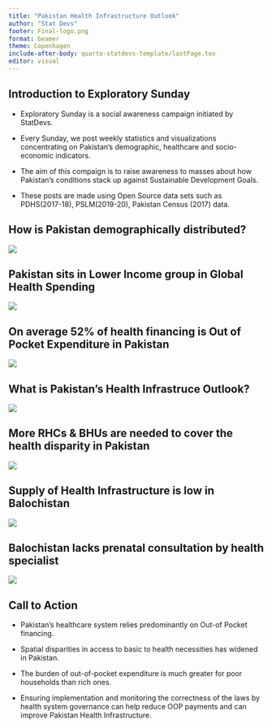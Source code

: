 ```yaml
---
title: "Pakistan Health Infrastructure Outlook"
author: "Stat Devs"
footer: Final-logo.png
format: beamer
theme: Copenhagen
include-after-body: quarto-statdevs-template/lastPage.tex
editor: visual
---
```


## Introduction to Exploratory Sunday{.smaller}


-   Exploratory Sunday is a social awareness campaign initiated by StatDevs.

-   Every Sunday, we post weekly statistics and visualizations concentrating on Pakistan's demographic, healthcare and socio-economic indicators.

-   The aim of this compaign is to raise awareness to masses about how Pakistan's conditions stack up against Sustainable Development Goals.

-   These posts are made using Open Source data sets such as PDHS(2017-18), PSLM(2019-20), Pakistan Census (2017) data.


## How is Pakistan demographically distributed?{.smaller}

![](Demographics-Final.png){fig-align="center"}


## Pakistan sits in Lower Income group in Global Health Spending{.smaller}

![](Final Global Health.png){fig-align="center"}

## On average 52% of health financing is Out of Pocket Expenditure in Pakistan

![](health-financing.png){fig-align="center"}



## What is Pakistan's Health Infrastruce Outlook?

![](health-infrastructure.png){fig-align="center"}


## More RHCs & BHUs are needed to cover the health disparity in Pakistan
![](beds.png){fig-align="center"}

## Supply of Health Infrastructure is low in Balochistan

![](primary_health_facilities.png){fig-align="center"}





## Balochistan lacks prenatal consultation by health specialist

![](Prenatal-Statistics-crop.png){fig-align="center"}

## Call to Action


- Pakistan’s healthcare system relies predominantly on Out-of Pocket financing.

- Spatial disparities in access to basic to health necessities has widened in Pakistan.

- The burden of out-of-pocket expenditure is much greater for poor households than rich ones.

- Ensuring implementation and monitoring the correctness of the laws by health system governance can help reduce OOP payments and can improve Pakistan Health Infrastructure.


